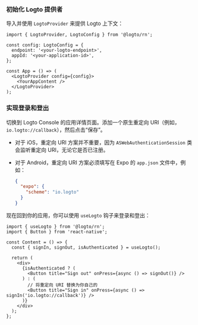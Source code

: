 
### 初始化 Logto 提供者

导入并使用 `LogtoProvider` 来提供 Logto 上下文：

```tsx title="App.tsx"
import { LogtoProvider, LogtoConfig } from '@logto/rn';

const config: LogtoConfig = {
  endpoint: '<your-logto-endpoint>',
  appId: '<your-application-id>',
};

const App = () => (
  <LogtoProvider config={config}>
    <YourAppContent />
  </LogtoProvider>
);
```

### 实现登录和登出

<SignInFlowSummary />

切换到 Logto Console 的应用详情页面。添加一个原生重定向 URI（例如，`io.logto://callback`），然后点击“保存”。

- 对于 iOS，重定向 URI 方案并不重要，因为 `ASWebAuthenticationSession` 类会监听重定向 URI，无论它是否已注册。
- 对于 Android，重定向 URI 方案必须填写在 Expo 的 `app.json` 文件中，例如：

  ```json title="app.json"
  {
    "expo": {
      "scheme": "io.logto"
    }
  }
  ```

现在回到你的应用，你可以使用 `useLogto` 钩子来登录和登出：

```tsx title="App.tsx"
import { useLogto } from '@logto/rn';
import { Button } from 'react-native';

const Content = () => {
  const { signIn, signOut, isAuthenticated } = useLogto();

  return (
    <div>
      {isAuthenticated ? (
        <Button title="Sign out" onPress={async () => signOut()} />
      ) : (
        // 将重定向 URI 替换为你自己的
        <Button title="Sign in" onPress={async () => signIn('io.logto://callback')} />
      )}
    </div>
  );
};
```

<Checkpoint />
